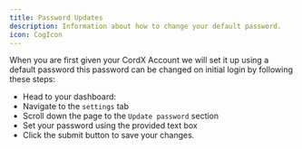 ```yaml
---
title: Password Updates
description: Information about how to change your default password.
icon: CogIcon
---
```


When you are first given your CordX Account we will set it up using a default password
this password can be changed on initial login by following these steps:

-   Head to your dashboard: []()
-   Navigate to the `settings` tab
-   Scroll down the page to the `Update password` section
-   Set your password using the provided text box
-   Click the submit button to save your changes.
